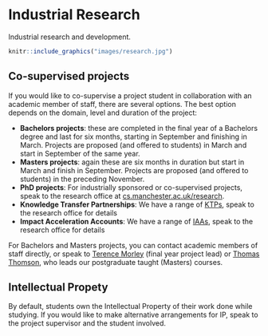 # Industrial Research {#research}

Industrial research and development.

```r
knitr::include_graphics("images/research.jpg")
```

## Co-supervised projects {#cosupervise}
If you would like to co-supervise a project student in collaboration with an academic member of staff, there are several options. The best option depends on the domain, level and duration of the project:

* **Bachelors projects**: these are completed in the final year of a Bachelors degree and last for six months, starting in September and finishing in March. Projects are proposed (and offered to students) in March and start in September of the same year.
* **Masters projects**: again these are six months in duration but start in March and finish in September. Projects are proposed (and offered to students) in the preceding November.
* **PhD projects**: For industrially sponsored or co-supervised projects, speak to the research office at [cs.manchester.ac.uk/research](https://www.cs.manchester.ac.uk/research/).
* **Knowledge Transfer Partnerships**: We have a range of [KTPs](https://www.gov.uk/guidance/knowledge-transfer-partnerships-what-they-are-and-how-to-apply), speak to the research office for details
* **Impact Acceleration Accounts**: We have a range of [IAAs](https://epsrc.ukri.org/innovation/fundingforimpact/impact-acceleration-accounts/), speak to the research office for details

For Bachelors and Masters projects, you can contact academic members of staff directly, or speak to [Terence Morley](https://research.manchester.ac.uk/en/persons/terence.morley) (final year project lead) or [Thomas Thomson](https://research.manchester.ac.uk/en/persons/thomas.thomson), who leads our postgraduate taught (Masters) courses.


## Intellectual Propety {#ip}

By default, students own the Intellectual Property of their work done while studying. If you would like to make alternative arrangements for IP, speak to the project supervisor and the student involved. 
